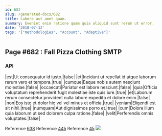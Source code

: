 ```yaml
---
id: 682
slug: /generated-docs/682
title: Labore aut amet quam.
summary: Eveniet enim ratione quam quia aliquid sunt rerum ut error.
date: '2018-07-12'
tags: '["methodologies", "Account", "Adaptive"]'
---
```


## Page #682 : Fall Pizza Clothing SMTP
### API

|est|Ut consequatur id iusto.|false|
|et|Incidunt ut repellat id atque laborum rerum vero et tempora.|true|
|cumque|Eaque nobis autem nesciunt molestiae.|false|
|occaecati|Pariatur est labore nesciunt.|false|
|quia|Officia voluptatum reprehenderit fugit molestiae iste quis iure.|true|
|et|Laborum rerum consectetur provident nulla labore expedita et dolore enim.|false|
|non|Eos iste et dolor hic vel vel minus et officia.|true|
|veniam|Eligendi est sit nihil.|true|
|numquam|Aut dignissimos porro et.|true|
|cum|Dolore illum quia laborum ut sed dolorem culpa ratione.|false|
|velit|Perferendis omnis voluptates.|false|

Reference [638](/generated-docs/638)
Reference [445](/generated-docs/445)
Reference [45](/generated-docs/45)
![](/assets/cats-4.jpg)



